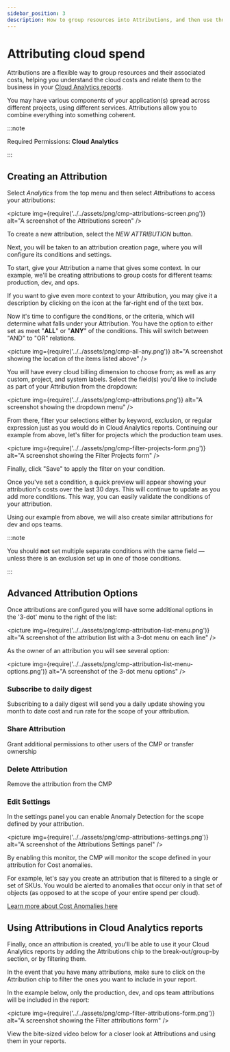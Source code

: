 ```yaml
---
sidebar_position: 3
description: How to group resources into Attributions, and then use those Attributions in your Cloud Analytics reports.
---
```


# Attributing cloud spend

Attributions are a flexible way to group resources and their associated costs, helping you understand the cloud costs and relate them to the business in your [Cloud Analytics reports](create-cloud-report/index.mdx).

You may have various components of your application(s) spread across different projects, using different services. Attributions allow you to combine everything into something coherent.

:::note

Required Permissions: **Cloud Analytics**

:::

## Creating an Attribution

Select _Analytics_ from the top menu and then select _Attributions_ to access your attributions:

<picture
  img={require('../../assets/png/cmp-attributions-screen.png')}
  alt="A screenshot of the Attributions screen"
/>

To create a new attribution, select the _NEW ATTRIBUTION_ button.

Next, you will be taken to an attribution creation page, where you will configure its conditions and settings.

To start, give your Attribution a name that gives some context. In our example, we'll be creating attributions to group costs for different teams: production, dev, and ops.

If you want to give even more context to your Attribution, you may give it a description by clicking on the icon at the far-right end of the text box.

Now it's time to configure the conditions, or the criteria, which will determine what falls under your Attribution. You have the option to either set as meet "**ALL**" or "**ANY**" of the conditions. This will switch between "AND" to "OR" relations.

<picture
  img={require('../../assets/png/cmp-all-any.png')}
  alt="A screenshot showing the location of the items listed above"
/>

You will have every cloud billing dimension to choose from; as well as any custom, project, and system labels. Select the field(s) you'd like to include as part of your Attribution from the dropdown:

<picture
  img={require('../../assets/png/cmp-attributions.png')}
  alt="A screenshot showing the dropdown menu"
/>

From there, filter your selections either by keyword, exclusion, or regular expression just as you would do in Cloud Analytics reports. Continuing our example from above, let's filter for projects which the production team uses.

<picture
  img={require('../../assets/png/cmp-filter-projects-form.png')}
  alt="A screenshot showing the Filter Projects form"
/>

Finally, click "Save" to apply the filter on your condition.

Once you've set a condition, a quick preview will appear showing your attribution's costs over the last 30 days. This will continue to update as you add more conditions. This way, you can easily validate the conditions of your attribution.

Using our example from above, we will also create similar attributions for dev and ops teams.

:::note

You should **not** set multiple separate conditions with the same field &mdash; unless there is an exclusion set up in one of those conditions.

:::

## Advanced Attribution Options

Once attributions are configured you will have some additional options in the '3-dot' menu to the right of the list:

<picture
  img={require('../../assets/png/cmp-attribution-list-menu.png')}
  alt="A screenshot of the attribution list with a 3-dot menu on each line"
/>

As the owner of an attribution you will see several option:

<picture
  img={require('../../assets/png/cmp-attribution-list-menu-options.png')}
  alt="A screenshot of the 3-dot menu options"
/>

### Subscribe to daily digest

Subscribing to a daily digest will send you a daily update showing you month to date cost and run rate for the scope of your attribution.

### Share Attribution

Grant additional permissions to other users of the CMP or transfer ownership

### Delete Attribution

Remove the attribution from the CMP

### Edit Settings

In the settings panel you can enable Anomaly Detection for the scope defined by your attribution.

<picture
  img={require('../../assets/png/cmp-attributions-settings.png')}
  alt="A screenshot of the Attributions Settings panel"
/>

By enabling this monitor, the CMP will monitor the scope defined in your attribution for Cost anomalies.

For example, let's say you create an attribution that is filtered to a single or set of SKUs. You would be alerted to anomalies that occur only in that set of objects (as opposed to at the scope of your entire spend per cloud).

[Learn more about Cost Anomalies here](../anomaly-detection/cloud-anomalies.mdx)

## Using Attributions in Cloud Analytics reports

Finally, once an attribution is created, you'll be able to use it your Cloud Analytics reports by adding the Attributions chip to the break-out/group-by section, or by filtering them.

In the event that you have many attributions, make sure to click on the Attribution chip to filter the ones you want to include in your report.

In the example below, only the production, dev, and ops team attributions will be included in the report:

<picture
  img={require('../../assets/png/cmp-filter-attributions-form.png')}
  alt="A screenshot showing the Filter attributions form"
/>

View the bite-sized video below for a closer look at Attributions and using them in your reports.


<LoomEmbed id="8d36dbd796c84d51a26b3f836226c883" />
